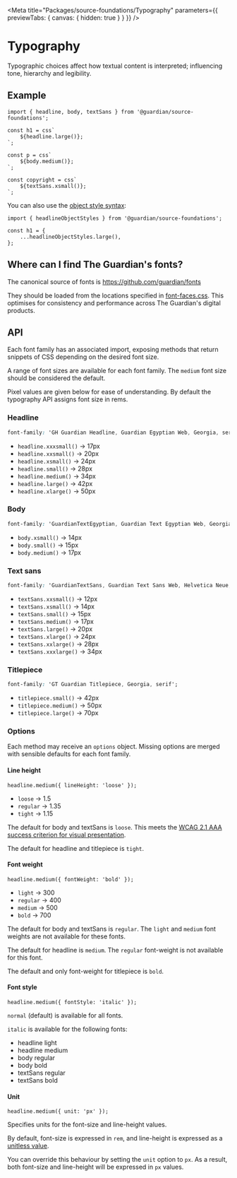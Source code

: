 
<Meta
	title="Packages/source-foundations/Typography"
	parameters={{ previewTabs: { canvas: { hidden: true } } }}
/>

# Typography

Typographic choices affect how textual content is interpreted; influencing tone,
hierarchy and legibility.

## Example

```tsx
import { headline, body, textSans } from '@guardian/source-foundations';

const h1 = css`
	${headline.large()};
`;

const p = css`
	${body.medium()};
`;

const copyright = css`
	${textSans.xsmall()};
`;
```

You can also use the [object style syntax](https://emotion.sh/docs/object-styles):

```tsx
import { headlineObjectStyles } from '@guardian/source-foundations';

const h1 = {
	...headlineObjectStyles.large(),
};
```

## Where can I find The Guardian's fonts?

The canonical source of fonts is https://github.com/guardian/fonts

They should be loaded from the locations specified in [font-faces.css](https://github.com/guardian/fonts/blob/main/fonts/web/font-faces.css). This optimises for consistency and performance across The Guardian's digital products.

## API

Each font family has an associated import, exposing methods that return snippets
of CSS depending on the desired font size.

A range of font sizes are available for each font family. The `medium` font size
should be considered the default.

Pixel values are given below for ease of understanding. By default the
typography API assigns font size in rems.

### Headline

```css
font-family: 'GH Guardian Headline, Guardian Egyptian Web, Georgia, serif';
```

-   `headline.xxxsmall()` -> 17px
-   `headline.xxsmall()` -> 20px
-   `headline.xsmall()` -> 24px
-   `headline.small()` -> 28px
-   `headline.medium()` -> 34px
-   `headline.large()` -> 42px
-   `headline.xlarge()` -> 50px

### Body

```css
font-family: 'GuardianTextEgyptian, Guardian Text Egyptian Web, Georgia, serif';
```

-   `body.xsmall()` -> 14px
-   `body.small()` -> 15px
-   `body.medium()` -> 17px

### Text sans

```css
font-family: 'GuardianTextSans, Guardian Text Sans Web, Helvetica Neue, Helvetica, Arial, Lucida Grande, sans-serif';
```

-   `textSans.xxsmall()` -> 12px
-   `textSans.xsmall()` -> 14px
-   `textSans.small()` -> 15px
-   `textSans.medium()` -> 17px
-   `textSans.large()` -> 20px
-   `textSans.xlarge()` -> 24px
-   `textSans.xxlarge()` -> 28px
-   `textSans.xxxlarge()` -> 34px

### Titlepiece

```css
font-family: 'GT Guardian Titlepiece, Georgia, serif';
```

-   `titlepiece.small()` -> 42px
-   `titlepiece.medium()` -> 50px
-   `titlepiece.large()` -> 70px

### Options

Each method may receive an `options` object. Missing options are merged with sensible defaults for each font family.

#### Line height

```tsx
headline.medium({ lineHeight: 'loose' });
```

-   `loose` -> 1.5
-   `regular` -> 1.35
-   `tight` -> 1.15

The default for body and textSans is `loose`. This meets the [WCAG 2.1 AAA success criterion for visual presentation](https://www.w3.org/TR/WCAG21/#visual-presentation).

The default for headline and titlepiece is `tight`.

#### Font weight

```tsx
headline.medium({ fontWeight: 'bold' });
```

-   `light` -> 300
-   `regular` -> 400
-   `medium` -> 500
-   `bold` -> 700

The default for body and textSans is `regular`. The `light` and `medium` font weights are not available for these fonts.

The default for headline is `medium`. The `regular` font-weight is not available for this font.

The default and only font-weight for titlepiece is `bold`.

#### Font style

```tsx
headline.medium({ fontStyle: 'italic' });
```

`normal` (default) is available for all fonts.

`italic` is available for the following fonts:

-   headline light
-   headline medium
-   body regular
-   body bold
-   textSans regular
-   textSans bold

#### Unit

```tsx
headline.medium({ unit: 'px' });
```

Specifies units for the font-size and line-height values.

By default, font-size is expressed in `rem`, and line-height is expressed as a [unitless value](https://developer.mozilla.org/en-US/docs/Web/CSS/line-height#values).

You can override this behaviour by setting the `unit` option to `px`. As a result, both font-size and line-height will be expressed in `px` values.
